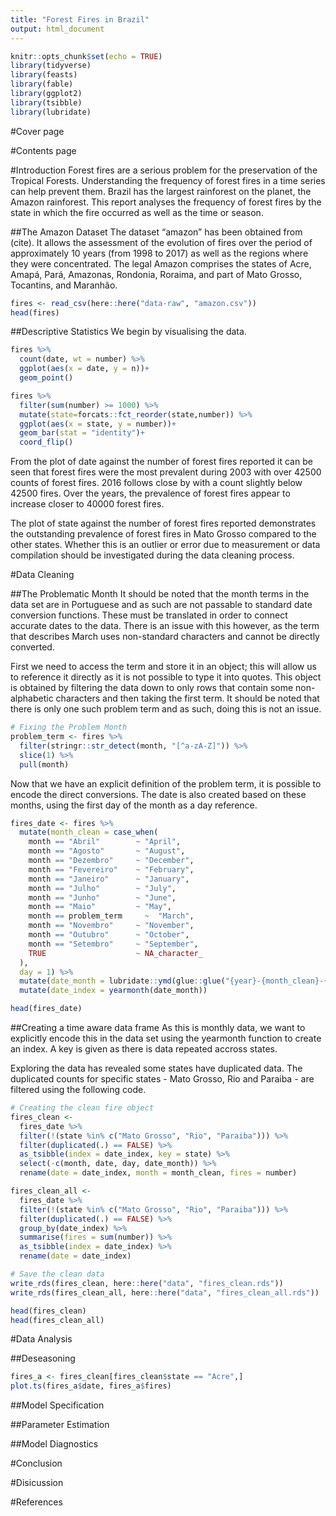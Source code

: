 ```yaml
---
title: "Forest Fires in Brazil"
output: html_document
---
```


```r
knitr::opts_chunk$set(echo = TRUE)
library(tidyverse)
library(feasts)
library(fable)
library(ggplot2)
library(tsibble)
library(lubridate)
```

#Cover page


#Contents page


#Introduction
Forest fires are a serious problem for the preservation of the Tropical Forests. Understanding the frequency of forest fires in a time series can help prevent them. Brazil has the largest rainforest on the planet, the Amazon rainforest. This report analyses the frequency of forest fires by the state in which the fire occurred as well as the time or season.


##The Amazon Dataset
The dataset "amazon" has been obtained from (cite). It allows the assessment of the evolution of fires over the period of approximately 10 years (from 1998 to 2017) as well as the regions where they were concentrated. The legal Amazon comprises the states of Acre, Amapá, Pará, Amazonas, Rondonia, Roraima, and part of Mato Grosso, Tocantins, and Maranhão.
```r
fires <- read_csv(here::here("data-raw", "amazon.csv"))
head(fires)
```



##Descriptive Statistics
We begin by visualising the data.
```r
fires %>%
  count(date, wt = number) %>%
  ggplot(aes(x = date, y = n))+
  geom_point()

fires %>%
  filter(sum(number) >= 1000) %>%
  mutate(state=forcats::fct_reorder(state,number)) %>%
  ggplot(aes(x = state, y = number))+
  geom_bar(stat = "identity")+
  coord_flip()
```


From the plot of date against the number of forest fires reported it can be seen that forest fires were the most prevalent during 2003 with over 42500 counts of forest fires. 2016 follows close by with a count slightly below 42500 fires. Over the years, the prevalence of forest fires appear to increase closer to 40000 forest fires.


The plot of state against the number of forest fires reported demonstrates the outstanding prevalence of forest fires in Mato Grosso compared to the other states. Whether this is an outlier or error due to measurement or data compilation should be investigated during the data cleaning process.


#Data Cleaning

##The Problematic Month
It should be noted that the month terms in the data set are in Portuguese and as such are not passable to standard date conversion functions. These must be translated in order to connect accurate dates to the data. There is an issue with this however, as the term that describes March uses non-standard characters and cannot be directly converted.


First we need to access the term and store it in an object; this will allow us to reference it directly as it is not possible to type it into quotes. This object is obtained by filtering the data down to only rows that contain some non-alphabetic characters and then taking the first term. It should be noted that there is only one such problem term and as such, doing this is not an issue.
```r
# Fixing the Problem Month
problem_term <- fires %>%
  filter(stringr::str_detect(month, "[^a-zA-Z]")) %>%
  slice(1) %>%
  pull(month)
```
Now that we have an explicit definition of the problem term, it is possible to encode the direct conversions. The date is also created based on these months, using the first day of the month as a day reference.
```r
fires_date <- fires %>%
  mutate(month_clean = case_when(
    month == "Abril"        ~ "April",
    month == "Agosto"       ~ "August",
    month == "Dezembro"     ~ "December",
    month == "Fevereiro"    ~ "February",
    month == "Janeiro"      ~ "January",
    month == "Julho"        ~ "July",
    month == "Junho"        ~ "June",
    month == "Maio"         ~ "May",
    month == problem_term     ~  "March",
    month == "Novembro"     ~ "November",
    month == "Outubro"      ~ "October",
    month == "Setembro"     ~ "September",
    TRUE                    ~ NA_character_
  ),
  day = 1) %>%
  mutate(date_month = lubridate::ymd(glue::glue("{year}-{month_clean}-{day}"))) %>%
  mutate(date_index = yearmonth(date_month))

head(fires_date)
```

##Creating a time aware data frame
As this is monthly data, we want to explicitly encode this in the data set using the yearmonth function to create an index. A key is given as there is data repeated accross states.


Exploring the data has revealed some states have duplicated data. The duplicated counts for specific states - Mato Grosso, Rio and Paraiba - are filtered using the following code.
```r
# Creating the clean fire object
fires_clean <-
  fires_date %>%
  filter(!(state %in% c("Mato Grosso", "Rio", "Paraiba"))) %>%
  filter(duplicated(.) == FALSE) %>%
  as_tsibble(index = date_index, key = state) %>%
  select(-c(month, date, day, date_month)) %>%
  rename(date = date_index, month = month_clean, fires = number)

fires_clean_all <-
  fires_date %>%
  filter(!(state %in% c("Mato Grosso", "Rio", "Paraiba"))) %>%
  filter(duplicated(.) == FALSE) %>%
  group_by(date_index) %>%
  summarise(fires = sum(number)) %>%
  as_tsibble(index = date_index) %>%
  rename(date = date_index)

# Save the clean data
write_rds(fires_clean, here::here("data", "fires_clean.rds"))
write_rds(fires_clean_all, here::here("data", "fires_clean_all.rds"))

head(fires_clean)
head(fires_clean_all)
```


#Data Analysis


##Deseasoning

```r
fires_a <- fires_clean[fires_clean$state == "Acre",]
plot.ts(fires_a$date, fires_a$fires)
```



##Model Specification

##Parameter Estimation

##Model Diagnostics


#Conclusion

#Disicussion

#References
